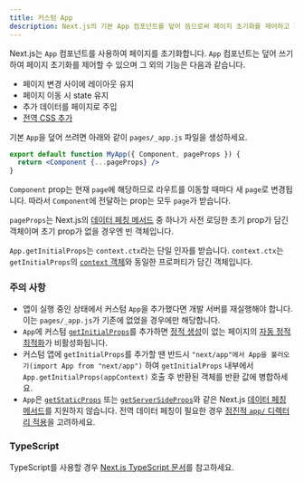 ```yaml
---
title: 커스텀 App
description: Next.js의 기본 App 컴포넌트를 덮어 씀으로써 페이지 초기화를 제어하고 페이지 전체에 적용되는 레이아웃을 추가합니다.
---
```


Next.js는 `App` 컴포넌트를 사용하여 페이지를 초기화합니다. `App` 컴포넌트는 덮어 쓰기 하여 페이지 초기화를 제어할 수 있으며 그 외의 기능은 다음과 같습니다.

- 페이지 변경 사이에 레이아웃 유지
- 페이지 이동 시 state 유지
- 추가 데이터를 페이지로 주입
- [전역 CSS 추가](/docs/pages/building-your-application/styling)

기본 `App`을 덮어 쓰려면 아래와 같이 `pages/_app.js` 파일을 생성하세요.

```jsx filename="pages/_app.js"
export default function MyApp({ Component, pageProps }) {
  return <Component {...pageProps} />
}
```

`Component` prop는 현재 `page`에 해당하므로 라우트를 이동할 때마다 새 `page`로 변경됩니다. 따라서 `Component`에 전달하는 prop는 모두 `page`가 받습니다.

`pageProps`는 Next.js의 [데이터 페칭 메서드](/docs/pages/building-your-application/data-fetching) 중 하나가 사전 로딩한 초기 prop가 담긴 객체이며 초기 prop가 없을 경우엔 빈 객체입니다.

`App.getInitialProps`는 `context.ctx`라는 단일 인자를 받습니다. `context.ctx`는 `getInitialProps`의 [`context` 객체](/docs/pages/api-reference/functions/get-initial-props#context-object)와 동일한 프로퍼티가 담긴 객체입니다.

### 주의 사항

- 앱이 실행 중인 상태에서 커스텀 `App`을 추가했다면 개발 서버를 재실행해야 합니다. 이는 `pages/_app.js`가 기존에 없었을 경우에만 해당합니다.
- `App`에 커스텀 [`getInitialProps`](/docs/pages/api-reference/functions/get-initial-props)를 추가하면 [정적 생성](/docs/pages/building-your-application/data-fetching/get-static-props)이 없는 페이지의 [자동 정적 최적화](/docs/pages/building-your-application/rendering/automatic-static-optimization)가 비활성화됩니다.
- 커스텀 앱에 `getInitialProps`를 추가할 땐 반드시 `"next/app"에서 App을 불러오기(import App from "next/app")` 하여 `getInitialProps` 내부에서 `App.getInitialProps(appContext)` 호출 후 반환된 객체를 반환 값에 병합하세요.
- `App`은 [`getStaticProps`](/docs/pages/building-your-application/data-fetching/get-static-props) 또는 [`getServerSideProps`](/docs/pages/building-your-application/data-fetching/get-server-side-props)와 같은 Next.js [데이터 페칭 메서드](/docs/pages/building-your-application/data-fetching)를 지원하지 않습니다. 전역 데이터 페칭이 필요한 경우 [점진적 `app/` 디렉터리 적용](/docs/app/building-your-application/upgrading)을 고려하세요.

### TypeScript

TypeScript를 사용할 경우 [Next.js TypeScript 문서](/docs/pages/building-your-application/configuring/typescript#custom-app)를 참고하세요.
